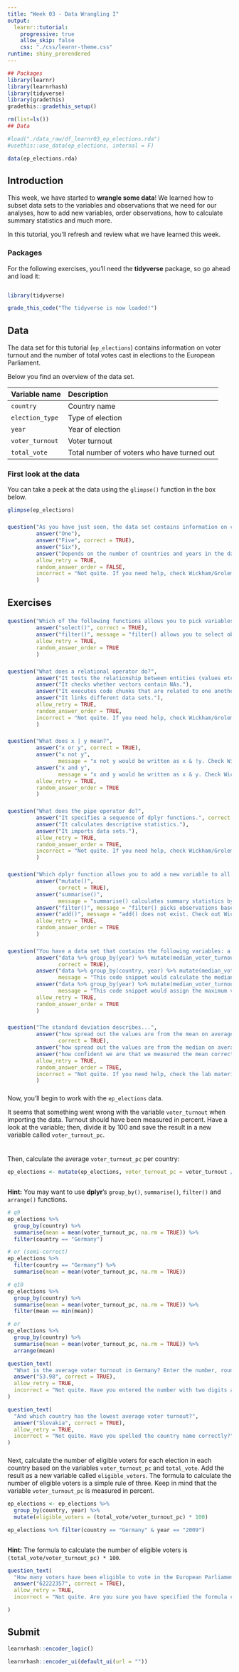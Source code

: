 ```yaml
---
title: "Week 03 - Data Wrangling I"
output: 
  learnr::tutorial:
    progressive: true
    allow_skip: false
    css: "./css/learnr-theme.css"
runtime: shiny_prerendered
---
```


```r
## Packages
library(learnr)
library(learnrhash)
library(tidyverse)
library(gradethis)
gradethis::gradethis_setup()

rm(list=ls())
## Data

#load("./data_raw/df_learnr03_ep_elections.rda")
#usethis::use_data(ep_elections, internal = F)

data(ep_elections.rda)

```

## Introduction

This week, we have started to **wrangle some data**! We learned how to subset data sets to the variables and observations that we need for our analyses, how to add new variables, order observations, how to calculate summary statistics and much more.

In this tutorial, you'll refresh and review what we have learned this week.

### Packages

For the following exercises, you'll need the **tidyverse** package, so go ahead and load it:

```r

```

```r
library(tidyverse)
```

```r
grade_this_code("The tidyverse is now loaded!")
```

## Data

The data set for this tutorial (`ep_elections`) contains information on voter turnout and the number of total votes cast in elections to the European Parliament.

Below you find an overview of the data set.

| Variable name |  Description
|:--------------|:-------------
| `country` | Country name
| `election_type` | Type of election
| `year` | Year of election
| `voter_turnout` | Voter turnout
| `total_vote` | Total number of voters who have turned out

### First look at the data

You can take a peek at the data using the `glimpse()` function in the box below.

```r
glimpse(ep_elections)
```

###

```r
question("As you have just seen, the data set contains information on countries, election type, years, voter turnout and the total number of votes. How many columns does this data set have?",
         answer("One"),
         answer("Five", correct = TRUE),
         answer("Six"),
         answer("Depends on the number of countries and years in the data set"),
         allow_retry = TRUE,
         random_answer_order = FALSE,
         incorrect = "Not quite. If you need help, check Wickham/Grolemund (2017) Chapter 3."
         )
```

## Exercises

###

```r
question("Which of the following functions allows you to pick variables based on their name?",
         answer("select()", correct = TRUE),
         answer("filter()", message = "filter() allows you to select observations, not variables. Check Wickham/Grolemund (2017) Chapter 5 or the lecture and lab materials for more information and examples."),
         allow_retry = TRUE,
         random_answer_order = TRUE
         )
```

###

```r
question("What does a relational operator do?",
         answer("It tests the relationship between entities (values etc.).", correct = TRUE),
         answer("It checks whether vectors contain NAs."),
         answer("It executes code chunks that are related to one another."),
         answer("It links different data sets."),
         allow_retry = TRUE,
         random_answer_order = TRUE,
         incorrect = "Not quite. If you need help, check Wickham/Grolemund (2017) Chapter 5 or the lecture material."
         )
```

###

```r
question("What does x | y mean?",
         answer("x or y", correct = TRUE),
         answer("x not y", 
                message = "x not y would be written as x & !y. Check Wickham/Grolemund (2017) Chapter 5 or the lecture material for more information."),
         answer("x and y", 
                message = "x and y would be written as x & y. Check Wickham/Grolemund (2017) Chapter 5 or the lecture material for more information."),
         allow_retry = TRUE,
         random_answer_order = TRUE
         )
```

###

```r
question("What does the pipe operator do?",
         answer("It specifies a sequence of dplyr functions.", correct = TRUE),
         answer("It calculates descriptive statistics."),
         answer("It imports data sets."),
         allow_retry = TRUE,
         random_answer_order = TRUE,
         incorrect = "Not quite. If you need help, check Wickham/Grolemund (2017) Chapter 18 or the lecture material."
         )
```

###

```r
question("Which dplyr function allows you to add a new variable to all observations in your data set?",
         answer("mutate()", 
                correct = TRUE),
         answer("summarise()", 
                message = "summarise() calculates summary statistics by aggregating your data set. The resulting variable is therefore not added to all observations. Check out Wickham/Grolemund (2017) Chapter 5 or the lecture and lab materials for more information and examples."),
         answer("filter()", message = "filter() picks observations based on their value(s). Check out Wickham/Grolemund (2017) Chapter 5 or the lecture and lab materials for more information and examples."),
         answer("add()", message = "add() does not exist. Check out Wickham/Grolemund (2017) Chapter 5 or the lecture and lab materials for more information and examples of the existing dplyr functions."),
         allow_retry = TRUE,
         random_answer_order = TRUE
         )
```

###

```r
question("You have a data set that contains the following variables: a country ID variable, a year variable and a voter turnout variable. You would like to add a variable on the median value of voter turnout per year. What do you do?",
         answer("data %>% group_by(year) %>% mutate(median_voter_turnout = median(voter_turnout))", 
                correct = TRUE),
         answer("data %>% group_by(country, year) %>% mutate(median_voter_turnout = median(voter_turnout))", 
                message = "This code snippet would calculate the median voter turnout by country and year, we want the value to be calculated by year across all countries, however."),
         answer("data %>% group_by(year) %>% mutate(median_voter_turnout = max(voter_turnout))", 
                message = "This code snippet would assign the maximum value of voter turnout for each year to the new variable instead of the median voter turnout."),
         allow_retry = TRUE,
         random_answer_order = TRUE
         )
```

###

```r
question("The standard deviation describes...",
         answer("how spread out the values are from the mean on average.",
                correct = TRUE),
         answer("how spread out the values are from the median on average."),
         answer("how confident we are that we measured the mean correctly."),
         allow_retry = TRUE,
         random_answer_order = TRUE,
         incorrect = "Not quite. If you need help, check the lab material or Imai (2017) Chapter 2.6."
         )
```

###

Now, you'll begin to work with the `ep_elections` data.

It seems that something went wrong with the variable `voter_turnout` when importing the data. Turnout should have been measured in percent. Have a look at the variable; then, divide it by 100 and save the result in a new variable called `voter_turnout_pc`. 

```r

```

###

Then, calculate the average `voter_turnout_pc` per country:

```r
ep_elections <- mutate(ep_elections, voter_turnout_pc = voter_turnout / 100)
```

```r

```

<div id="exercise2-hint">
**Hint:** You may want to use **dplyr**'s `group_by()`, `summarise()`, `filter()` and `arrange()` functions.
</div>

```r
# q9
ep_elections %>%
  group_by(country) %>%
  summarise(mean = mean(voter_turnout_pc, na.rm = TRUE)) %>%
  filter(country == "Germany")

# or (semi-correct)
ep_elections %>%
  filter(country == "Germany") %>%
  summarise(mean = mean(voter_turnout_pc, na.rm = TRUE))

# q10
ep_elections %>%
  group_by(country) %>%
  summarise(mean = mean(voter_turnout_pc, na.rm = TRUE)) %>%
  filter(mean == min(mean))

# or
ep_elections %>%
  group_by(country) %>%
  summarise(mean = mean(voter_turnout_pc, na.rm = TRUE)) %>%
  arrange(mean)
```

```r
question_text(
  "What is the average voter turnout in Germany? Enter the number, rounded to two digits after the decimal.",
  answer("53.98", correct = TRUE),
  allow_retry = TRUE,
  incorrect = "Not quite. Have you entered the number with two digits after the decimal?"
)
```

```r
question_text(
  "And which country has the lowest average voter turnout?",
  answer("Slovakia", correct = TRUE),
  allow_retry = TRUE,
  incorrect = "Not quite. Have you spelled the country name correctly?"
)
```

###

Next, calculate the number of eligible voters for each election in each country based on the variables `voter_turnout_pc` and `total_vote`. Add the result as a new variable called `eligible_voters`. The formula to calculate the number of eligible voters is a simple rule of three. Keep in mind that the variable `voter_turnout_pc` is measured in percent. 

```r
ep_elections <- ep_elections %>%
  group_by(country, year) %>%
  mutate(eligible_voters = (total_vote/voter_turnout_pc) * 100) 

ep_elections %>% filter(country == "Germany" & year == "2009")
```

```r

```

<div id="exercise3-hint">
**Hint:** The formula to calculate the number of eligible voters is `(total_vote/voter_turnout_pc) * 100`.
</div>

```r
question_text(
  "How many voters have been eligible to vote in the European Parliament elections in Germany in 2009? Enter the number without separators (such as . or ,) and round to the next lowest integer.",
  answer("62222357", correct = TRUE),
  allow_retry = TRUE,
  incorrect = "Not quite. Are you sure you have specified the formula correctly?"

)

```

## Submit

```r
learnrhash::encoder_logic()
```

```r
learnrhash::encoder_ui(default_ui(url = ""))
```
